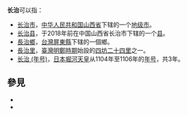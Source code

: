 '''长治'''可以指：

* [[长治市|长治市]]，[[中华人民共和国|中华人民共和国]][[山西省|山西省]]下辖的一个[[地级市|地级市]]。
* [[长治县|长治县]]，于2018年前在中国山西省长治市下辖的一个[[县|县]]。
* [[長治鄉|長治鄉]]，[[台灣|台灣]][[屏東縣|屏東縣]]下辖的一個鄉。
* [[長治里|長治里]]，[[臺灣明鄭時期|臺灣明鄭時期]]始設的[[四坊二十四里|四坊二十四里]]之一。
* [[長治_(日本)|长治 (年号)]]，[[日本|日本]][[堀河天皇|堀河天皇]]从1104年至1106年的[[日本年号|年号]]，共3年。

== 參見 ==
* {{lookfrom|長治}}
* {{lookfrom|长治}}
{{disambig|CAT=二字消歧义}}